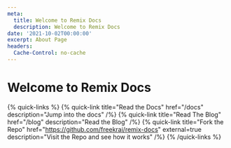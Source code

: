 ```yaml
---
meta:
  title: Welcome to Remix Docs
  description: Welcome to Remix Docs
date: '2021-10-02T00:00:00'
excerpt: About Page
headers:
  Cache-Control: no-cache
---
```


# Welcome to Remix Docs

{% quick-links %}
{% quick-link title="Read the Docs" href="/docs" description="Jump into the docs" /%}
{% quick-link title="Read The Blog" href="/blog" description="Read the Blog" /%}
{% quick-link title="Fork the Repo" href="https://github.com/freekrai/remix-docs" external=true description="Visit the Repo and see how it works" /%}
{% /quick-links %}